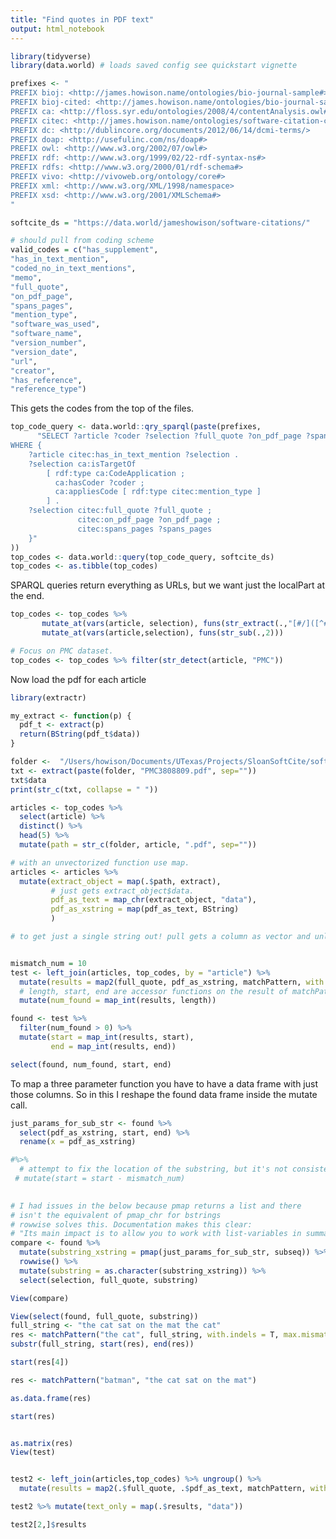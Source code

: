 ```yaml
---
title: "Find quotes in PDF text"
output: html_notebook
---
```


```r
library(tidyverse)
library(data.world) # loads saved config see quickstart vignette

prefixes <- "
PREFIX bioj: <http://james.howison.name/ontologies/bio-journal-sample#>
PREFIX bioj-cited: <http://james.howison.name/ontologies/bio-journal-sample-citation#>
PREFIX ca: <http://floss.syr.edu/ontologies/2008/4/contentAnalysis.owl#>
PREFIX citec: <http://james.howison.name/ontologies/software-citation-coding#> 
PREFIX dc: <http://dublincore.org/documents/2012/06/14/dcmi-terms/>
PREFIX doap: <http://usefulinc.com/ns/doap#>
PREFIX owl: <http://www.w3.org/2002/07/owl#>
PREFIX rdf: <http://www.w3.org/1999/02/22-rdf-syntax-ns#>
PREFIX rdfs: <http://www.w3.org/2000/01/rdf-schema#>
PREFIX vivo: <http://vivoweb.org/ontology/core#>
PREFIX xml: <http://www.w3.org/XML/1998/namespace>
PREFIX xsd: <http://www.w3.org/2001/XMLSchema#>
"

softcite_ds = "https://data.world/jameshowison/software-citations/"

# should pull from coding scheme
valid_codes = c("has_supplement",
"has_in_text_mention",
"coded_no_in_text_mentions",
"memo",
"full_quote",
"on_pdf_page",
"spans_pages",
"mention_type",
"software_was_used",
"software_name",
"version_number",
"version_date",
"url",
"creator",
"has_reference",
"reference_type")
```

This gets the codes from the top of the files.

```r
top_code_query <- data.world::qry_sparql(paste(prefixes,
      "SELECT ?article ?coder ?selection ?full_quote ?on_pdf_page ?spans_pages
WHERE {
    ?article citec:has_in_text_mention ?selection .
    ?selection ca:isTargetOf
        [ rdf:type ca:CodeApplication ;
          ca:hasCoder ?coder ;
          ca:appliesCode [ rdf:type citec:mention_type ]
        ] .
    ?selection citec:full_quote ?full_quote ;
               citec:on_pdf_page ?on_pdf_page ;
               citec:spans_pages ?spans_pages
    }"
))
top_codes <- data.world::query(top_code_query, softcite_ds)
top_codes <- as.tibble(top_codes)
```

SPARQL queries return everything as URLs, but we want just the localPart at the end.

```r
top_codes <- top_codes %>%
       mutate_at(vars(article, selection), funs(str_extract(.,"[#/]([^#/]+)$"))) %>%
       mutate_at(vars(article,selection), funs(str_sub(.,2)))
```


```r
# Focus on PMC dataset.
top_codes <- top_codes %>% filter(str_detect(article, "PMC"))
```

Now load the pdf for each article

```r
library(extractr)

my_extract <- function(p) {
  pdf_t <- extract(p)
  return(BString(pdf_t$data))
}

folder <-  "/Users/howison/Documents/UTexas/Projects/SloanSoftCite/softcite-dataset/docs/pdf-files/pmc_oa_files/"
txt <- extract(paste(folder, "PMC3808809.pdf", sep=""))
txt$data
print(str_c(txt, collapse = " "))

articles <- top_codes %>% 
  select(article) %>% 
  distinct() %>% 
  head(5) %>%
  mutate(path = str_c(folder, article, ".pdf", sep=""))

# with an unvectorized function use map.
articles <- articles %>% 
  mutate(extract_object = map(.$path, extract),
         # just gets extract_object$data.
         pdf_as_text = map_chr(extract_object, "data"),
         pdf_as_xstring = map(pdf_as_text, BString)
         ) 

# to get just a single string out! pull gets a column as vector and unlist


mismatch_num = 10
test <- left_join(articles, top_codes, by = "article") %>% 
  mutate(results = map2(full_quote, pdf_as_xstring, matchPattern, with.indels = T, max.mismatch = mismatch_num)) %>%
  # length, start, end are accessor functions on the result of matchPattern
  mutate(num_found = map_int(results, length))

found <- test %>% 
  filter(num_found > 0) %>% 
  mutate(start = map_int(results, start),
         end = map_int(results, end))

select(found, num_found, start, end)

```
To map a three parameter function you have to have a data frame with just those columns. So in this I reshape the found data frame inside the mutate call.
```r

just_params_for_sub_str <- found %>% 
  select(pdf_as_xstring, start, end) %>% 
  rename(x = pdf_as_xstring) 

#%>% 
  # attempt to fix the location of the substring, but it's not consistent.
 # mutate(start = start - mismatch_num) 
  

# I had issues in the below because pmap returns a list and there
# isn't the equivalent of pmap_chr for bstrings
# rowwise solves this. Documentation makes this clear:
# "Its main impact is to allow you to work with list-variables in summarise() and mutate() without having to use [[1]]."
compare <- found %>% 
  mutate(substring_xstring = pmap(just_params_for_sub_str, subseq)) %>% 
  rowwise() %>% 
  mutate(substring = as.character(substring_xstring)) %>% 
  select(selection, full_quote, substring)

View(compare)
```

```r
View(select(found, full_quote, substring))
full_string <- "the cat sat on the mat the cat"
res <- matchPattern("the cat", full_string, with.indels = T, max.mismatch = 10)
substr(full_string, start(res), end(res))

start(res[4])

res <- matchPattern("batman", "the cat sat on the mat")

as.data.frame(res)

start(res)


as.matrix(res)
View(test)


test2 <- left_join(articles,top_codes) %>% ungroup() %>% 
  mutate(results = map2(.$full_quote, .$pdf_as_text, matchPattern, with.indels = T, max.mismatch = 10))

test2 %>% mutate(text_only = map(.$results, "data"))

test2[2,]$results
```

